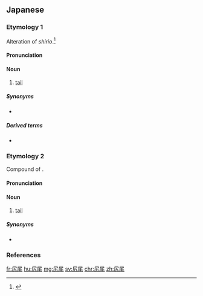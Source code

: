 ==Japanese==

===Etymology 1===
{{ja-kanjitab|yomi=irr|sort=しっぽ}}
Alteration of ''shirio''.<ref name="DJR">{{R:Daijirin}}</ref>

====Pronunciation====
{{ja-pron|yomi=irr|しっぽ|acc=3|acc_ref=DJR}}

====Noun====
{{ja-noun|しっぽ}}

# [[tail]]

=====Synonyms=====
* {{ja-r|尾|お}}

=====Derived terms=====
{{der-top}}
* {{ja-r|蜥蜴の尻尾切り|とかげ の しっぽ きり|gloss=[[passing the buck]] to a subordinate}}
{{der-bottom}}

===Etymology 2===
{{ja-kanjitab|しり|お|yomi=k}}
Compound of {{compound|尻|tr1=shiri|t1=butt|尾|tr2=o|t2=tail|lang=ja|sort=しりお}}.

====Pronunciation====
{{ja-pron|yomi=k|しりお|acc=3|acc_ref=DJR|acc2=2|acc2_ref=DJR}}

====Noun====
{{ja-noun|しりお|hhira=しりを}}

# [[tail]]

=====Synonyms=====
* {{ja-r|尾|お}}

===References===
<references/>

[[fr:尻尾]]
[[hu:尻尾]]
[[mg:尻尾]]
[[sv:尻尾]]
[[chr:尻尾]]
[[zh:尻尾]]